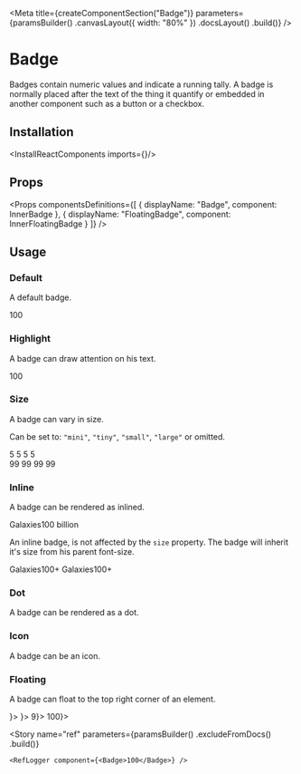 
<Meta
    title={createComponentSection("Badge")}
    parameters={paramsBuilder()
        .canvasLayout({ width: "80%" })
        .docsLayout(<ReactComponentsLayout sourcePath="/packages/react-components/src/badge" />)
        .build()}
/>

# Badge

Badges contain numeric values and indicate a running tally. A badge is normally placed after the text of the thing it quantify or embedded in another component such as a button or a checkbox.

## Installation

<InstallReactComponents imports={<Imports />}/>

## Props

<Props
    componentsDefinitions={[
        { displayName: "Badge", component: InnerBadge },
        { displayName: "FloatingBadge", component: InnerFloatingBadge }
    ]}
/>

## Usage

### Default

A default badge.

<Preview>
    <Story name="default">
        <Badge>100</Badge>
    </Story>
</Preview>

### Highlight

A badge can draw attention on his text.

<Preview>
    <Story name="highlight">
        <Badge highlight>100</Badge>
    </Story>
</Preview>

### Size

A badge can vary in size.

Can be set to: `"mini"`, `"tiny"`, `"small"`, `"large"` or omitted.

<Preview>
    <Story name="size">
        <div className="flex flex-column">
            <div className="flex items-end items-space-between">
                <Badge size="tiny">5</Badge>
                <Badge size="small">5</Badge>
                <Badge>5</Badge>
                <Badge size="large">5</Badge>
            </div>
            <div className="flex items-end items-space-between">
                <Badge size="tiny">99</Badge>
                <Badge size="small">99</Badge>
                <Badge>99</Badge>
                <Badge size="large">99</Badge>
            </div>
        </div>
    </Story>
</Preview>

### Inline

A badge can be rendered as inlined.

<Preview>
    <Story name="inline">
        <span>Galaxies<Badge variant="inline">100 billion</Badge></span>
    </Story>
</Preview>

An inline badge, is not affected by the `size` property. The badge will inherit it's size from his parent font-size.

<Preview>
    <Story name="inline size">
        <div className="flex flex-column items-vertical-space-between">
            <span className="f5">Galaxies<Badge variant="inline">100+</Badge></span>
            <span className="f4">Galaxies<Badge variant="inline">100+</Badge></span>
        </div>
    </Story>
</Preview>

### Dot

A badge can be rendered as a dot.

<Preview>
    <Story name="dot">
        <div className="flex flex-column items-vertical-space-between">
            <div className="flex items-end items-space-between">
                <Badge variant="dot" size="mini" />
                <Badge variant="dot" size="tiny" />
                <Badge variant="dot" size="small" />
                <Badge variant="dot" />
                <Badge variant="dot" size="large" />
            </div>
        </div>
    </Story>
</Preview>

### Icon

A badge can be an icon.

<Preview>
    <Story name="icon">
        <div className="flex items-end items-space-between">
            <Badge variant="icon" size="tiny"><InfoIcon /></Badge>
            <Badge variant="icon" size="small"><InfoIcon /></Badge>
            <Badge variant="icon"><InfoIcon /></Badge>
            <Badge variant="icon" size="large"><InfoIcon /></Badge>
        </div>
    </Story>
</Preview>

### Floating

A badge can float to the top right corner of an element.

<Preview>
    <Story name="floating">
        <div className="flex items-lot-of-space-between">
            <FloatingBadge badge={<Badge variant="dot" />}>
                <Square />
            </FloatingBadge>
            <FloatingBadge badge={<Badge variant="icon"><CheckCircleIcon /></Badge>}>
                <Square />
            </FloatingBadge>
            <FloatingBadge badge={<Badge>9</Badge>}>
                <Square />
            </FloatingBadge>
            <FloatingBadge badge={<Badge>100</Badge>}>
                <Square />
            </FloatingBadge>
        </div>
    </Story>
</Preview>

<Story
    name="ref"
    parameters={paramsBuilder()
        .excludeFromDocs()
        .build()}
>
    <RefLogger component={<Badge>100</Badge>} />
</Story>


